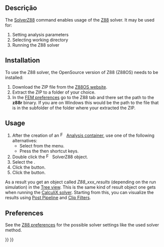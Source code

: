 <languages/>

{{Docnav
|[[FEM_SolverMystran|Solver Mystran]]
|[[FEM_EquationElasticity|Elasticity equation]]
|[[FEM_Workbench|FEM]]
|IconL=FEM_SolverMystran.svg
|IconR=FEM_EquationElasticity.svg
|IconC=Workbench_FEM.svg
}}

{{GuiCommand
|Name=FEM SolverZ88
|MenuLocation=Solve → Solver Z88
|Workbenches=[[FEM_Workbench|FEM]]
|Shortcut={{KEY|S}} {{KEY|Z}}
|SeeAlso=[[FEM_tutorial|FEM tutorial]]
}}

<span id="Description"></span>
==Descrição==

The [[FEM_SolverZ88|SolverZ88]] command enables usage of the [https://en.wikipedia.org/wiki/Z88_FEM_software Z88] solver. It may be used for:
# Setting analysis parameters
# Selecting working directory
# Running the Z88 solver

==Installation==

To use the Z88 solver, the OpenSource version of Z88 (Z88OS) needs to be installed:
# Download the ZIP file from the [https://en.z88.de/download-z88os Z88OS website].
# Extract the ZIP to a folder of your choice.
# In the [[FEM_Preferences|FEM preferences]] go to the Z88 tab and there set the path to the '''z88r''' binary. If you are on Windows this would be the path to the file {{FileName|z88r.exe}} that is in the subfolder {{FileName|~\bin\win64}} of the folder where your extracted the ZIP.

==Usage==

# After the creation of an [[Image:FEM_Analysis.svg|16px|link=FEM_Analysis]] [[FEM_Analysis|Analysis container]], use one of the following alternatives:
#* Select {{MenuCommand|Solve → [[Image:FEM_SolverZ88.svg|x16px]] Solver Z88}} from the menu.
#* Press the {{KEY|S}} then {{KEY|Z}} shortcut keys.
# Double click the [[Image:FEM_SolverZ88.svg|x16px]] SolverZ88 object.
# Select the {{MenuCommand|Analysis type}}.
# Click the {{Button|Write}} button.
# Click the {{Button|Run}} button.

As a result you get an object called ''Z88_xxx_results'' (depending on the run simulation) in the [[Tree_view|Tree view]]. This is the same kind of result object one gets when running the [[FEM_SolverCalculixCxxtools|CalculiX solver]]. Starting from this, you can visualize the results using [[FEM_PostPipelineFromResult|Post Pipeline]] and [[FEM_Workbench#Menu:_Results|Clip Filters]].

== Preferences ==

See the [[FEM_Preferences#Z88|Z88 preferences]] for the possible solver settings like the used solver method.


{{Docnav
|[[FEM_SolverMystran|Solver Mystran]]
|[[FEM_EquationElasticity|Elasticity equation]]
|[[FEM_Workbench|FEM]]
|IconL=FEM_SolverMystran.svg
|IconR=FEM_EquationElasticity.svg
|IconC=Workbench_FEM.svg
}}

{{FEM Tools navi{{#translation:}}}}
{{Userdocnavi{{#translation:}}}}